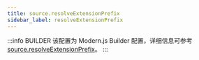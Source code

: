 ```yaml
---
title: source.resolveExtensionPrefix
sidebar_label: resolveExtensionPrefix
---
```


:::info BUILDER
该配置为 Modern.js Builder 配置，详细信息可参考 [source.resolveExtensionPrefix](https://modernjs.dev/builder/api/config-source.html#source-resolveextensionprefix)。
:::


<Main />
